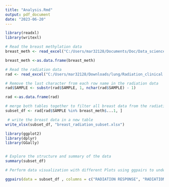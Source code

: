 ---
title: "Analysis.Rmd"
output: pdf_document
date: "2023-06-20"
---

```{r}
library(readxl)
library(writexl)

# Read the breast methylation data
breast_meth <- read_excel("C:/Users/mar32128/Documents/Doc/Data_science/breast_meth_subset_new.xlsx")

breast_meth <-as.data.frame(breast_meth)

# Read the radiation data
rad <- read_excel("C:/Users/mar32128/Downloads/lung/Radiation_clinical.xlsx")

# Remove the last character from each row name in the radiation data
rad$SAMPLE <- substr(rad$SAMPLE, 1, nchar(rad$SAMPLE) - 1)

rad <-as.data.frame(rad)


```


 
```{r}
 
# merge both tables together to filter all breast data from the radiation table
subset_df <- rad[rad$SAMPLE %in% breast_meth$...1, ]

 # write the breast data in a new table
write_xlsx(subset_df, "breast_radiation_subset.xlsx")

```


```{r}

library(ggplot2)
library(dplyr)
library(GGally)


# Explore the structure and summary of the data
summary(subset_df)

# Perform data visualization with different Plots using ggpairs to understand the dependencies between variables

ggpairs(data = subset_df , columns = c("RADIATION RESPONSE", "RADIATION CLASS", "AGE", "GENDER", "RACE","HISTOLOGY" ), axisLabels = "show", mapping = aes(color = "red")) + theme(axis.text.x = element_text(size = 8, angle = 60, hjust = 1)) + theme(axis.text.y = element_text(size = 3, angle = 0, hjust = 0))



```

